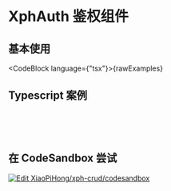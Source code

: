 
# XphAuth 鉴权组件

## 基本使用

<CodeBlock language={"tsx"}>{rawExamples}</CodeBlock>

## Typescript 案例

<pre>
  <DemoWrapper>
    <Auth />
  </DemoWrapper>
</pre>

<IXphAuthPropsApi />

## 在 CodeSandbox 尝试

[![Edit XiaoPiHong/xph-crud/codesandbox](https://codesandbox.io/static/img/play-codesandbox.svg)](https://codesandbox.io/p/github/XiaoPiHong/xph-crud/codesandbox?embed=1&file=%2Fexamples%2Froutes%2Findex.tsx)
